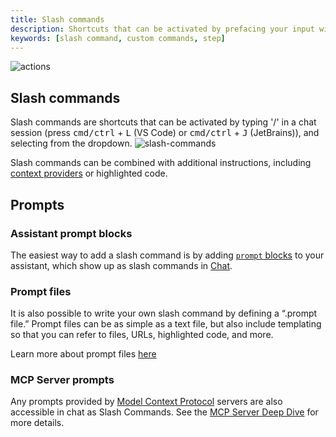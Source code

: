 ```yaml
---
title: Slash commands
description: Shortcuts that can be activated by prefacing your input with '/'
keywords: [slash command, custom commands, step]
---
```



![actions](/img/actions.gif)

## Slash commands

Slash commands are shortcuts that can be activated by typing '/' in a chat session (press <kbd>cmd/ctrl</kbd> + <kbd>L</kbd> (VS Code) or <kbd>cmd/ctrl</kbd> + <kbd>J</kbd> (JetBrains)), and selecting from the dropdown.
![slash-commands](/img/slash-commands.png)

Slash commands can be combined with additional instructions, including [context providers](../custom-providers.mdx) or highlighted code.

## Prompts

### Assistant prompt blocks

The easiest way to add a slash command is by adding [`prompt` blocks](../../hub/blocks/block-types.md#prompts) to your assistant, which show up as slash commands in [Chat](../../features/chat/how-it-works.mdx).

### Prompt files

It is also possible to write your own slash command by defining a “.prompt file.” Prompt files can be as simple as a text file, but also include templating so that you can refer to files, URLs, highlighted code, and more.

Learn more about prompt files [here](./prompts.md)

### MCP Server prompts

Any prompts provided by [Model Context Protocol](https://modelcontextprotocol.io/introduction) servers are also accessible in chat as Slash Commands. See the [MCP Server Deep Dive](./mcp.mdx) for more details.
